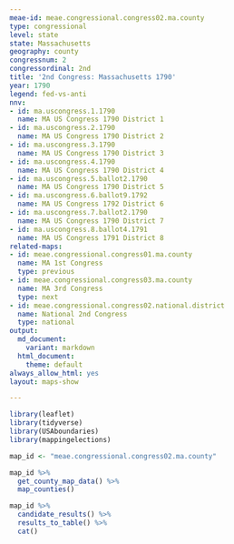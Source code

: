```yaml
---
meae-id: meae.congressional.congress02.ma.county
type: congressional
level: state
state: Massachusetts
geography: county
congressnum: 2
congressordinal: 2nd
title: '2nd Congress: Massachusetts 1790'
year: 1790
legend: fed-vs-anti
nnv:
- id: ma.uscongress.1.1790
  name: MA US Congress 1790 District 1
- id: ma.uscongress.2.1790
  name: MA US Congress 1790 District 2
- id: ma.uscongress.3.1790
  name: MA US Congress 1790 District 3
- id: ma.uscongress.4.1790
  name: MA US Congress 1790 District 4
- id: ma.uscongress.5.ballot2.1790
  name: MA US Congress 1790 District 5
- id: ma.uscongress.6.ballot9.1792
  name: MA US Congress 1792 District 6
- id: ma.uscongress.7.ballot2.1790
  name: MA US Congress 1790 District 7
- id: ma.uscongress.8.ballot4.1791
  name: MA US Congress 1791 District 8
related-maps:
- id: meae.congressional.congress01.ma.county
  name: MA 1st Congress
  type: previous
- id: meae.congressional.congress03.ma.county
  name: MA 3rd Congress
  type: next
- id: meae.congressional.congress02.national.district
  name: National 2nd Congress
  type: national
output:
  md_document:
    variant: markdown
  html_document:
    theme: default
always_allow_html: yes
layout: maps-show

---
```


```r
library(leaflet)
library(tidyverse)
library(USAboundaries)
library(mappingelections)

map_id <- "meae.congressional.congress02.ma.county"
```

<div class="map">

```r
map_id %>%
  get_county_map_data() %>%
  map_counties()
```

</div>

<div class="results-table">

```r
map_id %>%
  candidate_results() %>%
  results_to_table() %>%
  cat()
```

</div>